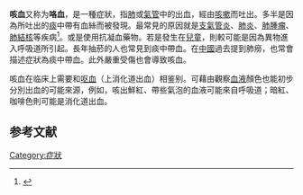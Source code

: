 {{medical}}
{{SignSymptom infobox |
  Name           = 咳血<br>Hemoptysis |
  ICD10          = {{ICD10|R|04|2|r|00}} |
  ICD9           = {{ICD9|786.3}} |
  ICDO           = |
  Image          = |
  Caption        = |
  OMIM           = |
  OMIM_mult      = |
  MedlinePlus    = 003073 |
  eMedicineSubj  = |
  eMedicineTopic = |
  DiseasesDB     = 5578 |
  MeshID         = D006469 |
}}

'''咳血'''又称为'''咯血'''，是一種症狀，指[[肺|肺]]或[[氣管|氣管]]中的出血，經由[[咳嗽|咳嗽]]而吐出。多半是因為所吐出的[[痰|痰]]中帶有血絲而被發現。最常見的原因就是[[支氣管炎|支氣管炎]]、[[肺炎|肺炎]]、[[肺腫瘤|肺腫瘤]]、[[肺結核|肺結核]]等疾病<ref>{{Cite web |url=http://www.merck.com/mmpe/index.html |title=Merck Manual |accessdate=2008-05-28 |archive-date=2010-11-14 |archive-url=https://web.archive.org/web/20101114074122/http://www.merck.com/mmpe/index.html |dead-url=no }}</ref>。或是使用抗凝血藥物。若是發生在[[兒童|兒童]]，則較可能是因為異物進入呼吸道所引起。長年抽菸的人也常見到痰中帶血。在[[中國|中國]]過去提到肺癆，也常會描述症狀為痰中帶血。此外嚴重受傷也會導致咳血。

咳血在临床上需要和[[呕血|呕血]]（上消化道出血）相鉴别。可藉由觀察[[血液|血液]]顏色也能初步分別出血的可能來源，例如，咳出鮮紅、帶些氣泡的血液可能來自呼吸道；暗紅、咖啡色則可能是消化道出血。

==参考文献==
{{reflist}}

{{Hemodynamics}}

{{Authority control}}
[[Category:症狀|Category:症狀]]